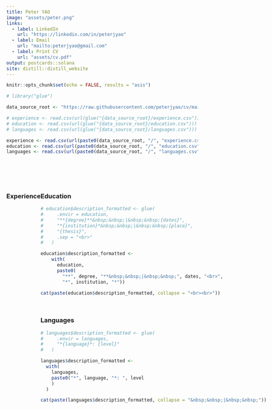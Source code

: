 ```yaml
---
title: Peter YAO
image: "assets/peter.png"
links:
  - label: LinkedIn
    url: "https://linkedin.com/in/peterjyao"
  - label: Email
    url: "mailto:peterjyao@gmail.com"
  - label: Print CV
    url: "assets/cv.pdf"
output: postcards::solana
site: distill::distill_website
---
```


```r
knitr::opts_chunk$set(echo = FALSE, results = "asis")
```

```r
# library("glue")
```

```r
data_source_root <- "https://raw.githubusercontent.com/peterjyao/cv/main/data"

# experience <- read.csv(url(glue("{data_source_root}/experience.csv")))
# education <- read.csv(url(glue("{data_source_root}/education.csv")))
# languages <- read.csv(url(glue("{data_source_root}/languages.csv")))

experience <- read.csv(url(paste0(data_source_root, "/", "experience.csv")))
education <- read.csv(url(paste0(data_source_root, "/", "education.csv")))
languages <- read.csv(url(paste0(data_source_root, "/", "languages.csv")))
```

<p style="margin-bottom:2cm;"></p>

:::: {style="display: flex;"}

::: {}
### Experience

```r
experience$dates <- gsub("\'", "20", experience$dates) 
experience$dates <- gsub("-", " - ", experience$dates) 

# experience$description_formatted <- glue(
#     .envir = experience,
#     "**{role}**&nbsp;&nbsp;|&nbsp;&nbsp;{dates}",
#     "*{org}*&nbsp;&nbsp;|&nbsp;&nbsp;{place}",
#     "{description}",
#     .sep = "<br>"
#   )

experience$description_short <- sapply(
  strsplit(experience$description, ":"), 
  function(x) x[1]
  )
  
experience$description_formatted <- 
    with(
      experience,
      paste0(
        "**", role, "**&nbsp;&nbsp;|&nbsp;&nbsp;", dates, "<br>",
        "*", org, "*&nbsp;&nbsp;|&nbsp;&nbsp;", place, "<br>",
        description_short))

cat(paste(experience$description_formatted, collapse = "<br><br>"))
```
:::

::: {}
### Education

```r
# education$description_formatted <- glue(
#     .envir = education,
#     "**{degree}**&nbsp;&nbsp;|&nbsp;&nbsp;{dates}",
#     "*{institution}*&nbsp;&nbsp;|&nbsp;&nbsp;{place}",
#     "{thesis}",
#     .sep = "<br>"
#   )

education$description_formatted <- 
    with(
      education,
      paste0(
        "**", degree, "**&nbsp;&nbsp;|&nbsp;&nbsp;", dates, "<br>",
        "*", institution, "*"))

cat(paste(education$description_formatted, collapse = "<br><br>"))
```

<br>

### Languages

```r
# languages$description_formatted <- glue(
#     .envir = languages,
#     "*{language}*: {level}"
#   )

languages$description_formatted <-
  with(
    languages,
    paste0("*", language, "*: ", level
    )
  )

cat(paste(languages$description_formatted, collapse = "&nbsp;&nbsp;|&nbsp;&nbsp;"))
```
:::

::::